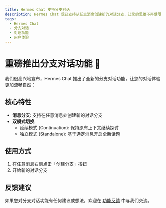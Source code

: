 ```yaml
---
title: Hermes Chat 支持分支对话
description: Hermes Chat 现已支持从任意消息创建新的对话分支，让您的思维不再受限
tags:
  - Hermes Chat
  - 分支对话
  - 对话功能
  - 用户体验
---
```


# 重磅推出分支对话功能 🎉

我们很高兴地宣布，Hermes Chat 推出了全新的分支对话功能，让您的对话体验更加流畅自然：

## 核心特性

- **消息分支**: 支持在任意消息处创建新的对话分支
- **双模式切换**:
  - 延续模式 (Continuation): 保持原有上下文继续探讨
  - 独立模式 (Standalone): 基于选定消息开启全新话题

## 使用方式

1. 在任意消息右侧点击「创建分支」按钮
2. 开始新的对话分支

## 反馈建议

如果您对分支对话功能有任何建议或想法，欢迎在 [功能反馈](https://github.com/hermeslabs/lobe-chat/discussions) 中与我们交流。
